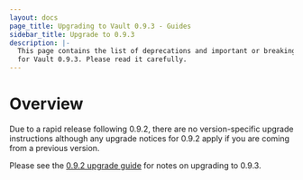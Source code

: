 ```yaml
---
layout: docs
page_title: Upgrading to Vault 0.9.3 - Guides
sidebar_title: Upgrade to 0.9.3
description: |-
  This page contains the list of deprecations and important or breaking changes
  for Vault 0.9.3. Please read it carefully.
---
```


# Overview

Due to a rapid release following 0.9.2, there are no version-specific upgrade
instructions although any upgrade notices for 0.9.2 apply if you are coming
from a previous version.

Please see the [0.9.2 upgrade guide](/guides/upgrading/upgrade-to-0.9.2.html) for notes on upgrading to 0.9.3.
